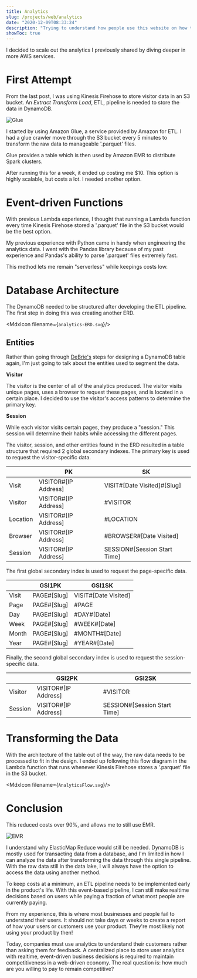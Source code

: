 ```yaml
---
title: Analytics
slug: /projects/web/analytics
date: "2020-12-09T08:33:24"
description: "Trying to understand how people use this website on how to integrate the analysis vertically."
showToc: true
---
```



I decided to scale out the analytics I previously shared by diving deeper in more AWS services.

# First Attempt

From the last post, I was using Kinesis Firehose to store visitor data in an S3 bucket. An *Extract Transform Load*, ETL, pipeline is needed to store the data in DynamoDB.

![Glue](./Glue.svg)

I started by using Amazon Glue, a service provided by Amazon for ETL. I had a glue crawler move through the S3 bucket every 5 minutes to transform the raw data to manageable '.parquet' files.

<Parquet />

Glue provides a table which is then used by Amazon EMR to distribute Spark clusters.

<Spark />

After running this for a week, it ended up costing me $10. This option is highly scalable, but costs a lot. I needed another option.

# Event-driven Functions

With previous Lambda experience, I thought that running a Lambda function every time Kinesis Firehose stored a '.parquet' file in the S3 bucket would be the best option.

My previous experience with Python came in handy when engineering the analytics data. I went with the Pandas library because of my past experience and Pandas's ability to parse '.parquet' files extremely fast.

<Pandas />

This method lets me remain "serverless" while keepings costs low.

# Database Architecture

The DynamoDB needed to be structured after developing the ETL pipeline. The first step in doing this was creating another ERD.

<MdxIcon filename={`analytics-ERD.svg`}/>

## Entities

Rather than going through [DeBrie's](https://twitter.com/alexbdebrie?s=21) steps for designing a DynamoDB table again, I'm just going to talk about the entities used to segment the data.

**Visitor**

The visitor is the center of all of the analytics produced. The visitor visits unique pages, uses a browser to request these pages, and is located in a certain place. I decided to use the visitor's access patterns to determine the primary key.

**Session**

While each visitor visits certain pages, they produce a "session." This session will determine their habits while accessing the different pages. 

The visitor, session, and other entities found in the ERD resulted in a table structure that required 2 global secondary indexes. The primary key is used to request the visitor-specific data.

|                  | PK                     | SK                            |
|------------------|------------------------|-------------------------------|
| Visit            | VISITOR#[IP Address]   | VISIT#[Date Visited]#[Slug]   |
| Visitor          | VISITOR#[IP Address]   | #VISITOR                      |
| Location         | VISITOR#[IP Address]   | #LOCATION                     |
| Browser          | VISITOR#[IP Address]   | #BROWSER#[Date Visited]       |
| Session          | VISITOR#[IP Address]   | SESSION#[Session Start Time]  |

The first global secondary index is used to request the page-specific data.

|                  | GSI1PK                 | GSI1SK                        |
|------------------|------------------------|-------------------------------|
| Visit            | PAGE#[Slug]            | VISIT#[Date Visited]          |
| Page             | PAGE#[Slug]            | #PAGE                         |
| Day              | PAGE#[Slug]            | #DAY#[Date]                   |
| Week             | PAGE#[Slug]            | #WEEK#[Date]                  |
| Month            | PAGE#[Slug]            | #MONTH#[Date]                 |
| Year             | PAGE#[Slug]            | #YEAR#[Date]                  |

Finally, the second global secondary index is used to request the session-specific data.

|                  | GSI2PK                 | GSI2SK                        |
|------------------|------------------------|-------------------------------|
| Visitor          | VISITOR#[IP Address]   | #VISITOR                      |
| Session          | VISITOR#[IP Address]   | SESSION#[Session Start Time]  |

# Transforming the Data

With the architecture of the table out of the way, the raw data needs to be processed to fit in the design. I ended up following this flow diagram in the Lambda function that runs whenever Kinesis Firehose stores a '.parquet' file in the S3 bucket. 

<MdxIcon filename={`AnalyticsFlow.svg`}/>

# Conclusion

This reduced costs over 90%, and allows me to still use EMR.

![EMR](./EMR.svg)

I understand why ElasticMap Reduce would still be needed. DynamoDB is mostly used for transacting data from a database, and I'm limited in how I can analyze the data after transforming the data through this single pipeline. With the raw data still in the data lake, I will always have the option to access the data using another method.

To keep costs at a minimum, an ETL pipeline needs to be implemented early in the product's life. With this event-based pipeline, I can still make realtime decisions based on users while paying a fraction of what most people are currently paying. 

From my experience, this is where most businesses and people fail to understand their users. It should not take days or weeks to create a report of how your users or customers use your product. They're most likely not using your product by then!

Today, companies must use analytics to understand their customers rather than asking them for feedback. A centralized place to store user analytics with realtime, event-driven business decisions is required to maintain competitiveness in a web-driven economy. The real question is: how much are you willing to pay to remain competitive? 